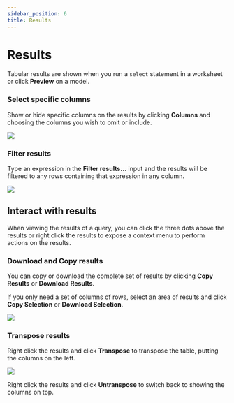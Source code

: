 ```yaml
---
sidebar_position: 6
title: Results
---
```


# Results

Tabular results are shown when you run a `select` statement in a worksheet or click **Preview** on a model.

### Select specific columns
Show or hide specific columns on the results by clicking **Columns** and choosing the columns you wish to omit or include.

<img src="/product/select-columns.png"></img>

### Filter results
Type an expression in the **Filter results...** input and the results will be filtered to any rows containing that expression in any column.

<img src="/product/filter-results.png"></img>

## Interact with results
When viewing the results of a query, you can click the three dots above the results or right click the results to expose a context menu to perform actions on the results.

### Download and Copy results
You can copy or download the complete set of results by clicking **Copy Results** or **Download Results**.

If you only need a set of columns of rows, select an area of results and click **Copy Selection** or **Download Selection**.

<img src="/product/download-copy-results.png"></img>

### Transpose results

Right click the results and click **Transpose** to transpose the table, putting the columns on the left.

<img src="/product/transpose-results.png"></img>

Right click the results and click **Untranspose** to switch back to showing the columns on top.
